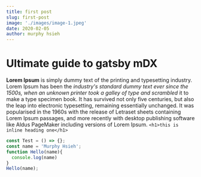```yaml
---
title: first post
slug: first-post
image: './images/image-1.jpeg'
date: 2020-02-05
author: murphy hsieh
---
```



# Ultimate guide to gatsby mDX

**Lorem Ipsum** is simply dummy text of the printing 
and typesetting industry. Lorem Ipsum has been the _industry's 
standard dummy text ever since the 1500s, when an unknown 
printer took a galley of type and scrambled_ it to make a 
type specimen book. It has survived not only five centuries, 
but also the leap into electronic typesetting, remaining 
essentially unchanged. It was popularised in the 1960s 
with the release of Letraset sheets containing 
Lorem Ipsum passages, and more recently with 
desktop publishing software like Aldus PageMaker 
including versions of Lorem Ipsum.
`<h1>this is inline heading one</h1>`

<Counter />

<div className="code">

```javascript
const Test = () => {};
const name = 'Murphy Hsieh';
function Hello(name){
  console.log(name)
}
Hello(name);
```
</div>